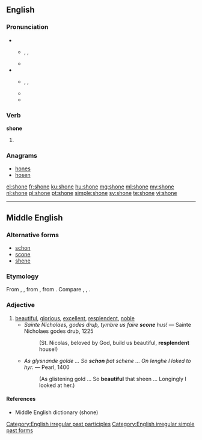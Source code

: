 ==English==

===Pronunciation===
* {{a|RP|AusE}}
** {{enPR|shŏn}}, {{IPA|/ʃɒn/}}, {{X-SAMPA|/SQn/}}
** {{rhymes|ɒn}}
* {{a|US}}
** {{enPR|shōn}}, {{IPA|/ʃoʊn/}}, {{X-SAMPA|/SoUn/}}
** {{rhymes|əʊn}}
** {{audio|en-us-shone.ogg|Audio (US)}}

===Verb===
'''shone'''

# {{past of|shine}}

===Anagrams===
* [[hones#English|hones]]
* [[hosen#English|hosen]]

[[Category:English irregular past participles]]
[[Category:English irregular simple past forms]]

[[el:shone]]
[[fr:shone]]
[[ku:shone]]
[[hu:shone]]
[[mg:shone]]
[[ml:shone]]
[[my:shone]]
[[nl:shone]]
[[pl:shone]]
[[pt:shone]]
[[simple:shone]]
[[sv:shone]]
[[te:shone]]
[[vi:shone]]

----

==Middle English==

===Alternative forms===
* [[schon]]
* [[scone]]
* [[shene]]

===Etymology===
From {{etyl|ang|enm}} {{term|scyne|scȳne|lang=ang}}, {{term|sceone|sceōne|beautiful, fair, bright|lang=ang}}, from {{proto|Germanic|skauniz|lang=enm}}, from {{proto|Indo-European|(s)ḱoun-|quick, dashing, beautiful|lang=enm}}. Compare {{etyl|dum|-}} {{term|scone||beautiful, bright|lang=dum}}, {{etyl|nl|-}} {{term|schoon||beautiful|lang=nl}}, {{etyl|de|-}} {{term|schön||beautiful|lang=de}}.

===Adjective===
{{enm-adj}}

# [[beautiful]], [[glorious]], [[excellent]], [[resplendent]], [[noble]]
#* ''Sainte Nicholaes, godes druþ, tymbre us faire '''scone''' hus!'' &mdash; Sainte Nicholaes godes druþ, 1225
#*: (St. Nicolas, beloved by God, build us beautiful, '''resplendent''' house!)
#* ''As glysnande golde ... So '''schon''' þat schene ... On lenghe I loked to hyr.'' &mdash; Pearl, 1400
#*: (As glistening gold ... So '''beautiful''' that sheen ... Longingly I looked at her.)

====References====
* Middle English dictionary (shone)